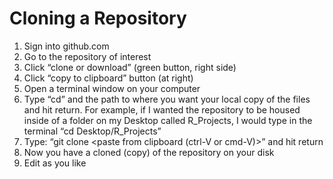 # Cloning a Repository {.sec-starting}

1. Sign into github.com
2. Go to the repository of interest
3. Click "clone or download" (green button, right side)
4. Click "copy to clipboard" button (at right)
5. Open a terminal window on your computer
6. Type “cd” and the path to where you want your local copy of the files and hit return. For example, if I wanted the repository to be housed inside of a folder on my Desktop called R_Projects, I would type in the terminal “cd Desktop/R_Projects”
7. Type: “git clone <paste from clipboard (ctrl-V or cmd-V)>” and hit return
8. Now you have a cloned (copy) of the repository on your disk
9. Edit as you like

